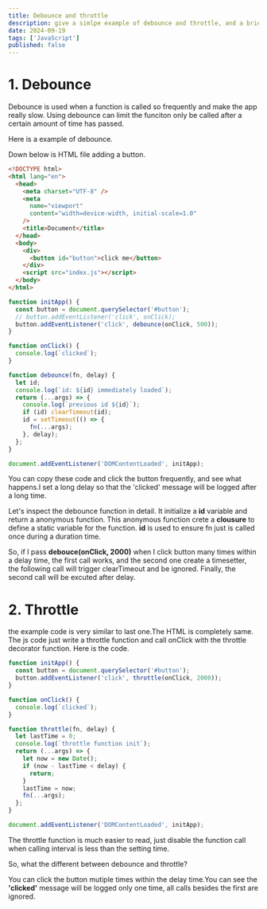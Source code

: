 ```yaml
---
title: Debounce and throttle
description: give a simlpe example of debounce and throttle, and a brief recap of their using scenarios
date: 2024-09-19
tags: ['JavaScript']
published: false
---
```


# 1. Debounce
Debounce is used when a function is called so frequently and make the app really slow.
Using debounce can limit the funciton only be called after a certain amount of time has passed.

Here is a example of debounce. 

Down below is HTML file adding a button.
```html
<!DOCTYPE html>
<html lang="en">
  <head>
    <meta charset="UTF-8" />
    <meta
      name="viewport"
      content="width=device-width, initial-scale=1.0"
    />
    <title>Document</title>
  </head>
  <body>
    <div>
      <button id="button">click me</button>
    </div>
    <script src="index.js"></script>
  </body>
</html>
```



```js {4} showLineNumbers
function initApp() {
  const button = document.querySelector('#button');
  // button.addEventListener('click', onClick);
  button.addEventListener('click', debounce(onClick, 500));
}

function onClick() {
  console.log(`clicked`);
}

function debounce(fn, delay) {
  let id;
  console.log(`id: ${id} immediately loaded`);
  return (...args) => {
    console.log(`previous id ${id}`);
    if (id) clearTimeout(id);
    id = setTimeout(() => {
      fn(...args);
    }, delay);
  };
}

document.addEventListener('DOMContentLoaded', initApp);
```

You can copy these code and click the button frequently, and see what happens.I set a long delay 
so that the 'clicked' message will be logged after a long time.

Let's inspect the debounce function in detail. It initialize a **id** variable and return a anonymous function.
This anonymous function crete a **clousure** to define a static variable for the function.
**id** is used to ensure fn just is called once during a duration time.

So, if I pass **debouce(onClick, 2000)** when I click button many times within a delay time, the first call works, and the second one create a timesetter,
the following call will trigger clearTimeout and be ignored.
Finally, the second call will be excuted after delay.

# 2. Throttle

the example code is very similar to last one.The HTML is completely same.
The js code just write a throttle function and call onClick with the throttle decorator function.
Here is the code.

```js
function initApp() {
  const button = document.querySelector('#button');
  button.addEventListener('click', throttle(onClick, 2000));
}

function onClick() {
  console.log(`clicked`);
}

function throttle(fn, delay) {
  let lastTime = 0;
  console.log(`throttle function init`);
  return (...args) => {
    let now = new Date();
    if (now - lastTime < delay) {
      return;
    }
    lastTime = now;
    fn(...args);
  };
}

document.addEventListener('DOMContentLoaded', initApp);
```

The throttle function is much easier to read, just disable the function call when calling interval is less than the setting time.

So, what the different between debounce and throttle?

You can click the button mutiple times within the delay time.You can see the **'clicked'** message will be logged only one time, all calls besides the first are ignored.